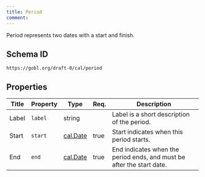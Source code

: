 ```yaml
---
title: Period
comment: 
---
```


Period represents two dates with a start and finish.

## Schema ID

`https://gobl.org/draft-0/cal/period`

## Properties

| Title | Property | Type                          | Req. | Description                                                           |
|-------|----------|-------------------------------|------|-----------------------------------------------------------------------|
| Label | `label`  | string                        |      | Label is a short description of the period.                           |
| Start | `start`  | [cal.Date](/draft-0/cal/date) | true | Start indicates when this period starts.                              |
| End   | `end`    | [cal.Date](/draft-0/cal/date) | true | End indicates when the period ends, and must be after the start date. |

